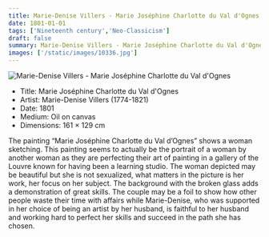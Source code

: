 ```yaml
---
title: Marie-Denise Villers - Marie Joséphine Charlotte du Val d'Ognes
date: 1801-01-01
tags: ['Nineteenth century','Neo-Classicism']
draft: false
summary: Marie-Denise Villers - Marie Joséphine Charlotte du Val d'Ognes
images: ['/static/images/10336.jpg']
---
```


![Marie-Denise Villers - Marie Joséphine Charlotte du Val d'Ognes](/static/images/10336.jpg)

* Title: Marie Joséphine Charlotte du Val d'Ognes
* Artist: Marie-Denise Villers (1774-1821)
* Date: 1801
* Medium: Oil on canvas
* Dimensions: 161 × 129 cm

The painting “Marie Joséphine Charlotte du Val d’Ognes” shows a woman sketching. This painting seems to actually be the portrait of a woman by another woman as they are perfecting their art of painting in a gallery of the Louvre known for having been a learning studio. The woman depicted may be beautiful but she is not sexualized, what matters in the picture is her work, her focus on her subject. The background with the broken glass adds a demonstration of great skills. The couple may be a foil to show how other people waste their time with affairs while Marie-Denise, who was supported in her choice of being an artist by her husband, is faithful to her husband and working hard to perfect her skills and succeed in the path she has chosen.
